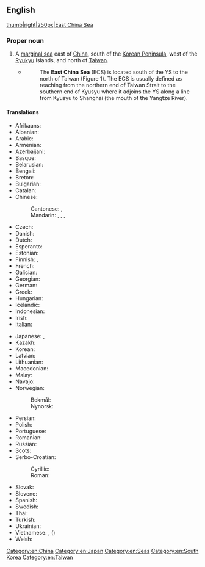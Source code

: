 ==English==
{{wikipedia}}
{{commonscat}}
[[image:East China Sea.jpg|thumb|right|250px|East China Sea]]

===Proper noun===
{{en-proper noun|head=[[east|East]] [[China]] [[sea|Sea]]}}

# A [[marginal sea]] east of [[China]], south of the [[Korean Peninsula]], west of the [[Ryukyu]] Islands, and north of [[Taiwan]].
#* {{quote-book
|en
|url=https://archive.org/details/airseainteractio00kuni/
|year=1998
|title=AIR-SEA INTERACTIONS AND WATER MASS STRUCTURE OF THE EAST CHINA SEA AND YELLOW SEA
|author=Akira Kuninaka
|publisher={{w|Naval Postgraduate School}}
|page=[https://archive.org/details/airseainteractio00kuni/page/n16 1]}}
#*:The '''East China Sea''' (ECS) is located south of the YS to the north of Taiwan (Figure 1). The ECS is usually defined as reaching from the northern end of Taiwan Strait to the southern end of Kyusyu where it adjoins the YS along a line from Kyusyu to Shanghai (the mouth of the Yangtze River).

====Translations====
{{trans-top|a sea}}
* Afrikaans: {{t|af|Oos-Chinese See}}
* Albanian: {{t|sq|Deti i Kinës Lindore}}
* Arabic: {{t|ar|بَحْر الصِّين الشَّرْقِيّ|m}}
* Armenian: {{t|hy|Արևելաչինական ծով}}
* Azerbaijani: {{t|az|Şərqi Çin dənizi}}
* Basque: {{t|eu|Ekialdeko Txinako itsasoa}}
* Belarusian: {{t|be|Усхо́дне-Кіта́йскае мора|n}}
* Bengali: {{t|bn|পূর্ব চীন সাগর}}
* Breton: {{t|br|Mor Reter Sina|m}}
* Bulgarian: {{t|bg|Източнокитайско море|n}}
* Catalan: {{t|ca|mar de la Xina Oriental|f}}
* Chinese:
*: Cantonese: {{t|yue|東海}}, {{t|yue|东海|tr=dung1 hoi2}}
*: Mandarin: {{t+|cmn|東海}}, {{t+|cmn|东海|tr=Dōnghǎi}}, {{t+|cmn|東中國海}}, {{t+|cmn|东中国海|tr=Dōng Zhōngguó Hǎi}} {{qualifier|uncommon}}
* Czech: {{t|cs|Východočínské moře|n}}
* Danish: {{t|da|Østkinesiske Hav|n}}
* Dutch: {{t|nl|Oost-Chinese Zee}}
* Esperanto: {{t|eo|Orientĉina maro}}
* Estonian: {{t|et|Ida-Hiina meri}}
* Finnish: {{t|fi|Itä-Kiinanmeri}}, {{t|fi|Itä-Kiinan meri}}
* French: {{t+|fr|mer de Chine orientale|f}}
* Galician: {{t|gl|mar da China Oriental|m}}
* Georgian: {{t|ka|აღმოსავლეთ ჩინეთის ზღვა}}
* German: {{t+|de|Ostchinesisches Meer|n}}
* Greek: {{t|el|Θάλασσα της Ανατολικής Κίνας|f}}
* Hungarian: {{t+|hu|Kelet-kínai-tenger}}
* Icelandic: {{t|is|Austur-Kínahaf|n}}
* Indonesian: {{t|id|Laut Tiongkok Timur}}
* Irish: {{t|ga|Muir na Síne Thoir|f}}
* Italian: {{t|it|Mar Cinese Orientale|m}}
{{trans-mid}}
* Japanese: {{t|ja|東シナ海|tr=ひがしシナかい, Higashi Shina-kai}}, {{t|ja|東支那海|tr=ひがしシナかい, Higashi Shina-kai}}
* Kazakh: {{t|kk|Шығыс Қытай теңізі}}
* Korean: {{t|ko|^동중국해(東中國海)}}
* Latvian: {{t|lv|Austrumķīnas jūra|f}}
* Lithuanian: {{t|lt|Rytų Kinijos jūra|f}}
* Macedonian: {{t|mk|Источнокинеско Море|n}}
* Malay: {{t|ms|Laut China Timur}}
* Navajo: {{t|nv|Tónteel náátsʼósí}}
* Norwegian:
*: Bokmål: {{t|nb|Øst-Kina-havet|n}}
*: Nynorsk: {{t|nn|Austkinahavet|n}}
* Persian: {{t|fa|دریای چین شرقی|tr=daryâ-ye čin šarqi}}
* Polish: {{t+|pl|Morze Wschodniochińskie|n}}
* Portuguese: {{t|pt|Mar da China Oriental|m}}
* Romanian: {{t|ro|Marea Chinei de Est}}
* Russian: {{t|ru|Восто́чно-Кита́йское мо́ре|n}}
* Scots: {{t|sco|East Cheenae Sea}}
* Serbo-Croatian:
*: Cyrillic: {{t|sh|Источнокинеско море|n}}
*: Roman: {{t|sh|Istočnokinesko more|n}}
* Slovak: {{t|sk|Východočínské more|n}}
* Slovene: {{t|sl|Vzhodnokitajsko morje|n}}
* Spanish: {{t|es|mar de China Oriental|m}}
* Swedish: {{t|sv|Östkinesiska havet|n}}
* Thai: {{t|th|ทะเลจีนตะวันออก|tr=tá-lee-jiin-dtà-wan-ɔ̀ɔk}}
* Turkish: {{t+|tr|Doğu Çin Denizi}}
* Ukrainian: {{t|uk|Східнокитайське море|n}}
* Vietnamese: {{t|vi|Biển Hoa Đông}}, {{t|vi|Đông Hải}} ({{t|vi|東海}})
* Welsh: {{t|cy|Môr Dwyrain Tsieina|m}}
{{trans-bottom}}

[[Category:en:China]]
[[Category:en:Japan]]
[[Category:en:Seas]]
[[Category:en:South Korea]]
[[Category:en:Taiwan]]